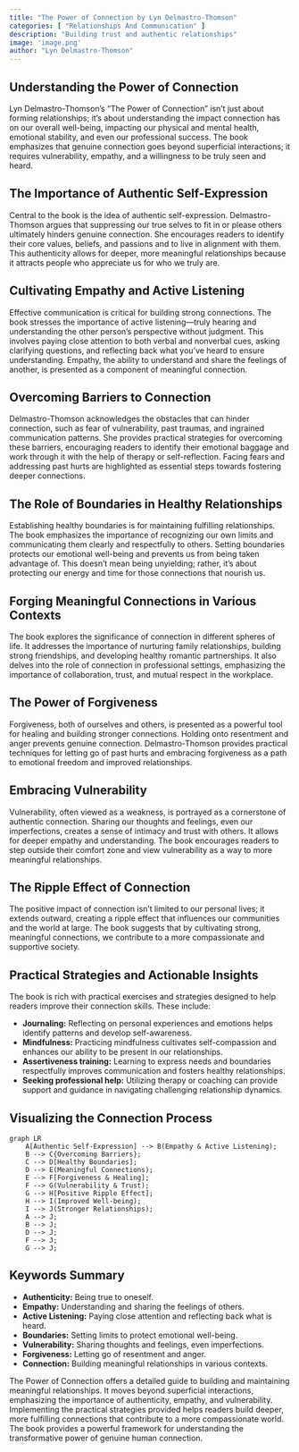 ```yaml
---
title: "The Power of Connection by Lyn Delmastro-Thomson"
categories: [ "Relationships And Communication" ]
description: "Building trust and authentic relationships"
image: 'image.png'
author: "Lyn Delmastro-Thomson"
---
```

## Understanding the Power of Connection

Lyn Delmastro-Thomson's "The Power of Connection" isn't just about forming relationships; it's about understanding the impact connection has on our overall well-being, impacting our physical and mental health, emotional stability, and even our professional success. The book emphasizes that genuine connection goes beyond superficial interactions; it requires vulnerability, empathy, and a willingness to be truly seen and heard.

## The Importance of Authentic Self-Expression

Central to the book is the idea of authentic self-expression.  Delmastro-Thomson argues that suppressing our true selves to fit in or please others ultimately hinders genuine connection.  She encourages readers to identify their core values, beliefs, and passions and to live in alignment with them.  This authenticity allows for deeper, more meaningful relationships because it attracts people who appreciate us for who we truly are.

## Cultivating Empathy and Active Listening

Effective communication is critical for building strong connections. The book stresses the importance of active listening—truly hearing and understanding the other person's perspective without judgment. This involves paying close attention to both verbal and nonverbal cues, asking clarifying questions, and reflecting back what you've heard to ensure understanding.  Empathy, the ability to understand and share the feelings of another, is presented as a component of meaningful connection.

## Overcoming Barriers to Connection

Delmastro-Thomson acknowledges the obstacles that can hinder connection, such as fear of vulnerability, past traumas, and ingrained communication patterns.  She provides practical strategies for overcoming these barriers, encouraging readers to identify their emotional baggage and work through it with the help of therapy or self-reflection.  Facing fears and addressing past hurts are highlighted as essential steps towards fostering deeper connections.

## The Role of Boundaries in Healthy Relationships

Establishing healthy boundaries is for maintaining fulfilling relationships. The book emphasizes the importance of recognizing our own limits and communicating them clearly and respectfully to others. Setting boundaries protects our emotional well-being and prevents us from being taken advantage of. This doesn't mean being unyielding; rather, it's about protecting our energy and time for those connections that nourish us.

## Forging Meaningful Connections in Various Contexts

The book explores the significance of connection in different spheres of life.  It addresses the importance of nurturing family relationships, building strong friendships, and developing healthy romantic partnerships.  It also delves into the role of connection in professional settings, emphasizing the importance of collaboration, trust, and mutual respect in the workplace.

##  The Power of Forgiveness

Forgiveness, both of ourselves and others, is presented as a powerful tool for healing and building stronger connections.  Holding onto resentment and anger prevents genuine connection.  Delmastro-Thomson provides practical techniques for letting go of past hurts and embracing forgiveness as a path to emotional freedom and improved relationships.

##  Embracing Vulnerability

Vulnerability, often viewed as a weakness, is portrayed as a cornerstone of authentic connection. Sharing our thoughts and feelings, even our imperfections, creates a sense of intimacy and trust with others. It allows for deeper empathy and understanding. The book encourages readers to step outside their comfort zone and view vulnerability as a way to more meaningful relationships.

##  The Ripple Effect of Connection

The positive impact of connection isn't limited to our personal lives; it extends outward, creating a ripple effect that influences our communities and the world at large.  The book suggests that by cultivating strong, meaningful connections, we contribute to a more compassionate and supportive society.

## Practical Strategies and Actionable Insights

The book is rich with practical exercises and strategies designed to help readers improve their connection skills. These include:

* **Journaling:** Reflecting on personal experiences and emotions helps identify patterns and develop self-awareness.
* **Mindfulness:** Practicing mindfulness cultivates self-compassion and enhances our ability to be present in our relationships.
* **Assertiveness training:** Learning to express needs and boundaries respectfully improves communication and fosters healthy relationships.
* **Seeking professional help:** Utilizing therapy or coaching can provide support and guidance in navigating challenging relationship dynamics.


## Visualizing the Connection Process

```mermaid
graph LR
    A[Authentic Self-Expression] --> B(Empathy & Active Listening);
    B --> C{Overcoming Barriers};
    C --> D[Healthy Boundaries];
    D --> E(Meaningful Connections);
    E --> F[Forgiveness & Healing];
    F --> G(Vulnerability & Trust);
    G --> H[Positive Ripple Effect];
    H --> I(Improved Well-being);
    I --> J(Stronger Relationships);
    A --> J;
    B --> J;
    D --> J;
    F --> J;
    G --> J;
```


## Keywords Summary

* **Authenticity:** Being true to oneself.
* **Empathy:** Understanding and sharing the feelings of others.
* **Active Listening:** Paying close attention and reflecting back what is heard.
* **Boundaries:** Setting limits to protect emotional well-being.
* **Vulnerability:** Sharing thoughts and feelings, even imperfections.
* **Forgiveness:** Letting go of resentment and anger.
* **Connection:** Building meaningful relationships in various contexts.




The Power of Connection offers a detailed guide to building and maintaining meaningful relationships. It moves beyond superficial interactions, emphasizing the importance of authenticity, empathy, and vulnerability.  Implementing the practical strategies provided helps readers build deeper, more fulfilling connections that contribute to a more compassionate world. The book provides a powerful framework for understanding the transformative power of genuine human connection.

